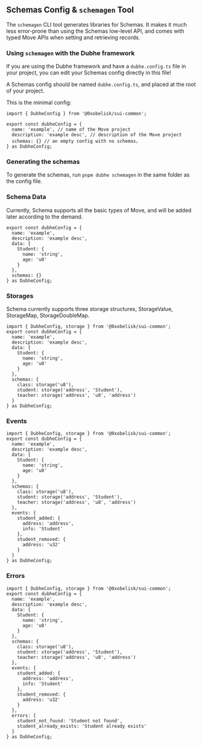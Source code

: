 ## Schemas Config & `schemagen` Tool

The `schemagen` CLI tool generates libraries for Schemas. It makes it much less error-prone than using the Schemas low-level API, and comes with typed Move APIs when setting and retrieving records.

### Using `schemagen` with the Dubhe framework

If you are using the Dubhe framework and have a `dubhe.config.ts` file in your project, you can edit your Schemas config directly in this file!

A Schemas config should be named `dubhe.config.ts`, and placed at the root of your project.

This is the minimal config:

```tsx
import { DubheConfig } from '@0xobelisk/sui-common';

export const dubheConfig = {
  name: 'example', // name of the Move project
  description: 'example desc', // description of the Move project
  schemas: {} // an empty config with no schemas，
} as DubheConfig;
```

### Generating the schemas

To generate the schemas, run `pnpm dubhe schemagen` in the same folder as the config file.

### Schema Data

Currently, Schema supports all the basic types of Move, and will be added later according to the demand.

```tsx
export const dubheConfig = {
  name: 'example',
  description: 'example desc',
  data: {
    Student: {
      name: 'string',
      age: 'u8'
    }
  },
  schemas: {}
} as DubheConfig;
```

### Storages

Schema currently supports three storage structures, StorageValue, StorageMap, StorageDoubleMap.

```tsx
import { DubheConfig, storage } from '@0xobelisk/sui-common';
export const dubheConfig = {
  name: 'example',
  description: 'example desc',
  data: {
    Student: {
      name: 'string',
      age: 'u8'
    }
  },
  schemas: {
    class: storage('u8'),
    student: storage('address', 'Student'),
    teacher: storage('address', 'u8', 'address')
  }
} as DubheConfig;
```

### Events

```tsx
import { DubheConfig, storage } from '@0xobelisk/sui-common';
export const dubheConfig = {
  name: 'example',
  description: 'example desc',
  data: {
    Student: {
      name: 'string',
      age: 'u8'
    }
  },
  schemas: {
    class: storage('u8'),
    student: storage('address', 'Student'),
    teacher: storage('address', 'u8', 'address')
  },
  events: {
    student_added: {
      address: 'address',
      info: 'Student'
    },
    student_removed: {
      address: 'u32'
    }
  }
} as DubheConfig;
```

### Errors

```tsx
import { DubheConfig, storage } from '@0xobelisk/sui-common';
export const dubheConfig = {
  name: 'example',
  description: 'example desc',
  data: {
    Student: {
      name: 'string',
      age: 'u8'
    }
  },
  schemas: {
    class: storage('u8'),
    student: storage('address', 'Student'),
    teacher: storage('address', 'u8', 'address')
  },
  events: {
    student_added: {
      address: 'address',
      info: 'Student'
    },
    student_removed: {
      address: 'u32'
    }
  },
  errors: {
    student_not_found: 'Student not found',
    student_already_exists: 'Student already exists'
  }
} as DubheConfig;
```
